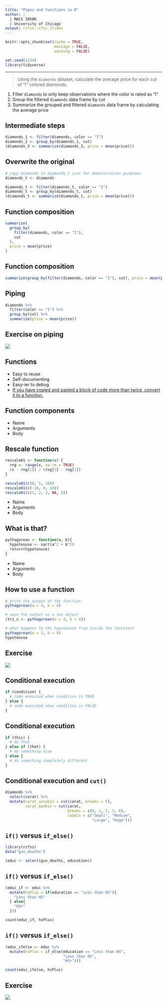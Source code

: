 ```yaml
---
title: "Pipes and functions in R"
author: |
  | MACS 30500
  | University of Chicago
output: rcfss::cfss_slides
---
```


```r
knitr::opts_chunk$set(cache = TRUE,
                      message = FALSE,
                      warning = FALSE)

set.seed(1234)
library(tidyverse)
```

----

> Using the `diamonds` dataset, calculate the average price for each cut of "I" colored diamonds.

1. Filter `diamonds` to only keep observations where the color is rated as "I"
1. Group the filtered `diamonds` data frame by cut
1. Summarize the grouped and filtered `diamonds` data frame by calculating the average price

## Intermediate steps

```r
diamonds_1 <- filter(diamonds, color == "I")
diamonds_2 <- group_by(diamonds_1, cut)
(diamonds_3 <- summarize(diamonds_2, price = mean(price)))
```

## Overwrite the original

```r
# copy diamonds to diamonds_t just for demonstration purposes
diamonds_t <- diamonds

diamonds_t <- filter(diamonds_t, color == "I")
diamonds_t <- group_by(diamonds_t, cut)
(diamonds_t <- summarize(diamonds_t, price = mean(price)))
```

## Function composition

```r
summarize(
  group_by(
    filter(diamonds, color == "I"),
    cut
  ),
  price = mean(price)
)
```

## Function composition

```r
summarize(group_by(filter(diamonds, color == "I"), cut), price = mean(price))
```

## Piping

```r
diamonds %>%
  filter(color == "I") %>%
  group_by(cut) %>%
  summarize(price = mean(price))
```

## Exercise on piping

![](https://media3.s-nbcnews.com/j/newscms/2015_18/512061/exercise-outside-woman-stock-today-150427-tease_72497df9c4ab67a1d1a016b22206a5af.today-inline-large.jpg)

## Functions

* Easy to reuse
* Self-documenting
* Easy-ier to debug
* [If you have copied and pasted a block of code more than twice, convert it to a function.](http://r4ds.had.co.nz/functions.html#when-should-you-write-a-function)

## Function components

* Name
* Arguments
* Body

## Rescale function

```r
rescale01 <- function(x) {
  rng <- range(x, na.rm = TRUE)
  (x - rng[1]) / (rng[2] - rng[1])
}

rescale01(c(0, 5, 10))
rescale01(c(-10, 0, 10))
rescale01(c(1, 2, 3, NA, 5))
```

* Name
* Arguments
* Body

## What is that?

```r
pythagorean <- function(a, b){
  hypotenuse <- sqrt(a^2 + b^2)
  return(hypotenuse)
}
```

* Name
* Arguments
* Body

## How to use a function {.scrollable}

```r
# print the output of the function
pythagorean(a = 3, b = 4)

# save the output as a new object
(tri_c <- pythagorean(a = 3, b = 4))

# what happens to the hypotenuse from inside the function?
pythagorean(a = 3, b = 4)
hypotenuse
```

## Exercise

![](https://cdn0.tnwcdn.com/wp-content/blogs.dir/1/files/2015/07/exercise-1200x621.jpg)

## Conditional execution

```r
if (condition) {
  # code executed when condition is TRUE
} else {
  # code executed when condition is FALSE
}
```

## Conditional execution

```r
if (this) {
  # do that
} else if (that) {
  # do something else
} else {
  # do something completely different
}
```

## Conditional execution and `cut()`

```r
diamonds %>%
  select(carat) %>%
  mutate(carat_autobin = cut(carat, breaks = 5),
         carat_manbin = cut(carat,
                            breaks = c(0, 1, 2, 3, 6),
                            labels = c("Small", "Medium",
                                       "Large", "Huge")))
```

## `if()` versus `if_else()`

```r
library(rcfss)
data("gun_deaths")

(educ <- select(gun_deaths, education))
```

## `if()` versus `if_else()`

```r
(educ_if <- educ %>%
  mutate(hsPlus = if(education == "Less than HS"){
    "Less than HS"
  } else{
    "HS+"
  }))

count(educ_if, hsPlus)
```

## `if()` versus `if_else()`

```r
(educ_ifelse <- educ %>%
  mutate(hsPlus = if_else(education == "Less than HS",
                          "Less than HS",
                          "HS+")))

count(educ_ifelse, hsPlus)
```

## Exercise

![](https://www.incimages.com/uploaded_files/image/970x450/getty_474548335_172391.jpg)
